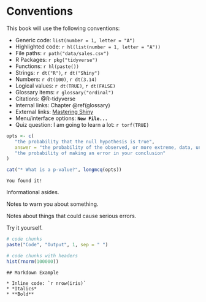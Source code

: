 # Conventions

This book will use the following conventions:

* Generic code: `list(number = 1, letter = "A")`
* Highlighted code: `r hl(list(number = 1, letter = "A"))`
* File paths: `r path("data/sales.csv")`
* R Packages: `r pkg("tidyverse")`
* Functions: `r hl(paste())`
* Strings: `r dt("R")`, `r dt("Shiny")`
* Numbers: `r dt(100)`, `r dt(3.14)`
* Logical values: `r dt(TRUE)`, `r dt(FALSE)`
* Glossary items: `r glossary("ordinal")`
* Citations: @R-tidyverse
* Internal links: Chapter\ \@ref(glossary)
* External links: [Mastering Shiny](https://mastering-shiny.org/){target="_blank"}
* Menu/interface options: **`New File...`**
* Quiz question: I am going to learn a lot: `r torf(TRUE)`

```r
opts <- c(
   "the probability that the null hypothesis is true",
   answer = "the probability of the observed, or more extreme, data, under the assumption that the null-hypothesis is true",
   "the probability of making an error in your conclusion"
)

cat("* What is a p-value?", longmcq(opts))
```


```block
You found it!
```

::: {.info data-latex=""}
Informational asides.
:::

::: {.warning data-latex=""}
Notes to warn you about something.
:::

::: {.dangerous data-latex=""}
Notes about things that could cause serious errors.
:::

::: {.try data-latex=""}
Try it yourself.
:::

```r
# code chunks
paste("Code", "Output", 1, sep = " ")
```

```r
# code chunks with headers
hist(rnorm(100000))
```

```verbatim
## Markdown Example

* Inline code: `r nrow(iris)`
* *Italics*
* **Bold**
```



